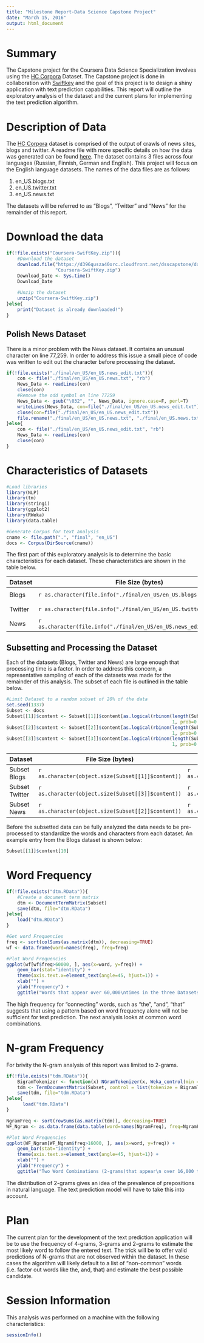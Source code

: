 ```yaml
---
title: "Milestone Report-Data Science Capstone Project"
date: "March 15, 2016"
output: html_document
---
```


# Summary
The Capstone project for the Coursera Data Science Specialization involves using the [HC Corpora][1] Dataset. The Capstone project is done in collaboration with [Swiftkey][2] and the goal of this project is to design a shiny application with text prediction capabilities. This report will outline the exploratory analysis of the dataset and the current plans for implementing the text prediction algorithm.

# Description of Data
The [HC Corpora][1] dataset is comprised of the output of crawls of news sites, blogs and twitter. A readme file with more specific details on how the data was generated can be found [here][3]. The dataset contains 3 files across four languages (Russian, Finnish, German and English). This project will focus on the English language datasets. The names of the data files are as follows:

1. en_US.blogs.txt
2. en_US.twitter.txt
3. en_US.news.txt

The datasets will be referred to as "Blogs", "Twitter" and "News" for the remainder of this report.

# Download the data

```r
if(!file.exists("Coursera-SwiftKey.zip")){
    #Download the dataset
    download.file("https://d396qusza40orc.cloudfront.net/dsscapstone/dataset/Coursera-SwiftKey.zip",
                  "Coursera-SwiftKey.zip")
    Download_Date <- Sys.time()
    Download_Date
    
    #Unzip the dataset
    unzip("Coursera-SwiftKey.zip")
}else{
    print("Dataset is already downloaded!")
}
```

## Polish News Dataset
There is a minor problem with the News dataset. It contains an unusual character on line 77,259. In order to address this issue a small piece of code was written to edit out the character before processing the dataset.

```r
if(!file.exists("./final/en_US/en_US.news_edit.txt")){
    con <- file("./final/en_US/en_US.news.txt", "rb")
    News_Data <- readLines(con)
    close(con)
    #Remove the odd symbol on line 77259
    News_Data <- gsub("\032", "", News_Data, ignore.case=F, perl=T)
    writeLines(News_Data, con=file("./final/en_US/en_US.news_edit.txt"))
    close(con=file("./final/en_US/en_US.news_edit.txt"))
    file.rename("./final/en_US/en_US.news.txt", "./final/en_US.news.txt")
}else{
    con <- file("./final/en_US/en_US.news_edit.txt", "rb")
    News_Data <- readLines(con) 
    close(con)
}
```

# Characteristics of Datasets

```r
#Load libraries
library(NLP)
library(tm)
library(stringi)
library(ggplot2)
library(RWeka)
library(data.table)

#Generate Corpus for text analysis
cname <- file.path(".", "final", "en_US")
docs <- Corpus(DirSource(cname))
```

The first part of this exploratory analysis is to determine the basic characteristics for each dataset. These
characteristics are shown in the table below.

Dataset  | File Size (bytes) | Number of Lines | Smallest entry | Largest entry
------------- | ------------- | ------------- | ------------- | -------------
Blogs     | `r as.character(file.info("./final/en_US/en_US.blogs.txt")$size)`     | `r as.character(length(docs[[1]]$content))` | `r as.character(min(nchar(docs[[1]]$content)))` | `r as.character(max(nchar(docs[[1]]$content)))` 
Twitter   | `r as.character(file.info("./final/en_US/en_US.twitter.txt")$size)`  | `r as.character(length(docs[[3]]$content))` | `r as.character(min(nchar(docs[[3]]$content)))` | `r as.character(max(nchar(docs[[3]]$content)))` 
News      | `r as.character(file.info("./final/en_US/en_US.news_edit.txt")$size)`     | `r as.character(length(docs[[2]]$content))` | `r as.character(min(nchar(docs[[2]]$content)))` | `r as.character(max(nchar(docs[[2]]$content)))` 

## Subsetting and Processing the Dataset

Each of the datasets (Blogs, Twitter and News) are large enough that processing time is a factor. In order to address this concern, a representative sampling of each of the datasets was made for the remainder of this analysis. The subset of each file is outlined in the table below.

```r
#Limit Dataset to a random subset of 20% of the data
set.seed(1337)
Subset <- docs
Subset[[1]]$content <- Subset[[1]]$content[as.logical(rbinom(length(Subset[[1]]$content),
                                                             1, prob=0.2))]
Subset[[2]]$content <- Subset[[2]]$content[as.logical(rbinom(length(Subset[[2]]$content),
                                                             1, prob=0.2))]
Subset[[3]]$content <- Subset[[3]]$content[as.logical(rbinom(length(Subset[[3]]$content),
                                                             1, prob=0.2))]
```

Dataset  | File Size (bytes) | Number of Lines | Smallest entry | Largest entry
------------- | ------------- | ------------- | ------------- | -------------
Subset Blogs     | `r as.character(object.size(Subset[[1]]$content))`     | `r as.character(length(Subset[[1]]$content))` | `r as.character(min(nchar(Subset[[1]]$content)))` | `r as.character(max(nchar(Subset[[1]]$content)))` 
Subset Twitter   | `r as.character(object.size(Subset[[3]]$content))`  | `r as.character(length(Subset[[3]]$content))` | `r as.character(min(nchar(Subset[[3]]$content)))` | `r as.character(max(nchar(Subset[[3]]$content)))` 
Subset News      | `r as.character(object.size(Subset[[2]]$content))`     | `r as.character(length(Subset[[2]]$content))` | `r as.character(min(nchar(Subset[[2]]$content)))` | `r as.character(max(nchar(Subset[[2]]$content)))` 

Before the subsetted data can be fully analyzed the data needs to be pre-processed to standardize the words and characters from each dataset. An example entry from the Blogs dataset is shown below:

```r
Subset[[1]]$content[10]
```

# Word Frequency
```r
if(!file.exists("dtm.RData")){
    #Create a document term matrix
    dtm <- DocumentTermMatrix(Subset)
    save(dtm, file="dtm.RData")
}else{
    load("dtm.RData")
}

#Get word Frequencies
freq <- sort(colSums(as.matrix(dtm)), decreasing=TRUE)
wf <- data.frame(word=names(freq), freq=freq)
```

```r
#Plot Word Frequencies
ggplot(wf[wf$freq>60000, ], aes(x=word, y=freq)) +
    geom_bar(stat="identity") +
    theme(axis.text.x=element_text(angle=45, hjust=1)) +
    xlab("") +
    ylab("Frequency") +
    ggtitle("Words that appear over 60,000\ntimes in the three Datasets")
```

The high frequency for "connecting" words, such as "the", "and", "that" suggests that using a pattern based on word frequency alone will not be sufficient for text prediction. The next analysis looks at common word combinations.

# N-gram Frequency

For brivity the N-gram analysis of this report was limited to 2-grams.

```r
if(!file.exists("tdm.RData")){
    BigramTokenizer <- function(x) NGramTokenizer(x, Weka_control(min = 2, max = 2))
  	tdm <- TermDocumentMatrix(Subset, control = list(tokenize = BigramTokenizer))
  	save(tdm, file="tdm.RData")
}else{
	  load("tdm.RData")
}

NgramFreq <- sort(rowSums(as.matrix(tdm)), decreasing=TRUE)
WF_Ngram <- as.data.frame(data.table(word=names(NgramFreq), freq=NgramFreq))
```

```r
#Plot Word Frequencies
ggplot(WF_Ngram[WF_Ngram$freq>16000, ], aes(x=word, y=freq)) +
    geom_bar(stat="identity") +
    theme(axis.text.x=element_text(angle=45, hjust=1)) +
    xlab("") +
    ylab("Frequency") +
    ggtitle("Two Word Combinations (2-grams)that appear\n over 16,000 times in the three Datasets")
```

The distribution of 2-grams gives an idea of the prevalence of prepositions in natural language. The text prediction model will have to take this into account.

# Plan

The current plan for the development of the text prediction application will be to use the frequency of 4-grams, 3-grams and 2-grams to estimate the most likely word to follow the entered text. The trick will be to offer valid predictions of N-grams that are not observed within the dataset. In these cases the algorithm will likely default to a list of "non-common" words (i.e. factor out words like the, and, that) and estimate the best possible candidate.

# Session Information
This analysis was performed on a machine with the following characteristics:

```r
sessionInfo()
```

[1]: http://www.corpora.heliohost.org/ "HC Corpora"
[2]: http://swiftkey.com/en/ "Swiftkey"
[3]: http://www.corpora.heliohost.org/aboutcor